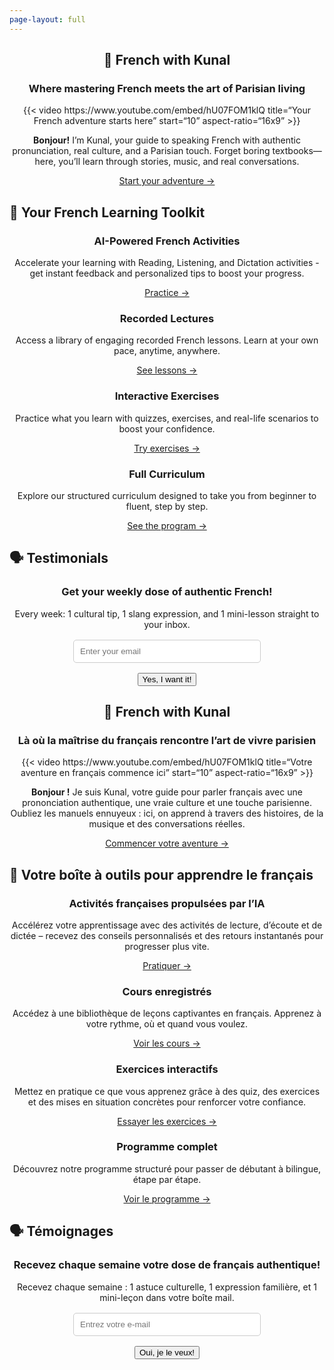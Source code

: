 ```yaml
---
page-layout: full
---
```


:::::: {.content-visible when-profile="english"}

<div style="text-align: center;">

## 🥖 French with Kunal {.hero}

### Where mastering French meets the art of Parisian living

{{< video https://www.youtube.com/embed/hU07FOM1klQ title="Your French adventure starts here" start="10" aspect-ratio="16x9" >}}

**Bonjour!** I’m Kunal, your guide to speaking French with authentic pronunciation, real culture, and a Parisian touch. Forget boring textbooks—here, you’ll learn through stories, music, and real conversations.

[Start your adventure →](/payment.html){.btn}

</div>

## 🎯 Your French Learning Toolkit {#cards-en}

::::: card-container

:::: card
::: card-content
<div style="text-align: center;">
  <h3><i class="fas fa-magic"></i> AI-Powered French Activities</h3>
  <p>
    Accelerate your learning with Reading, Listening, and Dictation activities - get instant feedback and personalized tips to boost your progress.
  </p>
  <a href="https://french-grammar-ai-a92ff913a503.herokuapp.com/" class="btn" target="_blank" rel="noopener">Practice →</a>
</div>
:::
::::

:::: card
::: card-content
<div style="text-align: center;">
  <h3><i class="fas fa-play-circle"></i> Recorded Lectures</h3>
  <p>
    Access a library of engaging recorded French lessons. Learn at your own pace, anytime, anywhere.
  </p>
  [See lessons →](/posts.html){.btn}
</div>
:::
::::

:::: card
::: card-content
<div style="text-align: center;">
  <h3><i class="fas fa-tasks"></i> Interactive Exercises</h3>
  <p>
    Practice what you learn with quizzes, exercises, and real-life scenarios to boost your confidence.
  </p>
  [Try exercises →](/exercises.html){.btn}
</div>
:::
::::

:::: card
::: card-content
<div style="text-align: center;">
  <h3><i class="fas fa-stream"></i> Full Curriculum</h3>
  <p>
    Explore our structured curriculum designed to take you from beginner to fluent, step by step.
  </p>
  [See the program →](/curriculum.html){.btn}
</div>
:::
::::

:::::



## 🗣️ Testimonials {.testimonials}

::: {.sk-ww-google-reviews data-embed-id="25557829"}

:::

<script src='https://widgets.sociablekit.com/google-reviews/widget.js' defer></script>

<script>
    // Auto-refresh the reviews widget every 60 seconds
    setInterval(function() {
        var widget = document.querySelector('.sk-ww-google-reviews');
        if(widget) {
            var src = "https://widgets.sociablekit.com/google-reviews/widget.js";
            var oldScript = document.querySelector('script[src="' + src + '"]');
            if(oldScript) oldScript.remove();
            var script = document.createElement('script');
            script.src = src;
            script.defer = true;
            document.body.appendChild(script);
        }
    }, 60000);
</script>

::: {#newsletter-en .card style="text-align: center; background: var(--light); border: 2px dashed var(--accent);"}

<h3><i class="fas fa-envelope-open-text"></i> Get your weekly dose of authentic French!</h3>

<p>Every week: 1 cultural tip, 1 slang expression, and 1 mini-lesson straight to your inbox.</p>

<form id="subscribeFormEn" style="margin-top: 1rem;">

<input type="email" id="subscriberEmailEn" name="email" placeholder="Enter your email" required style="padding: 10px; border-radius: 5px; border: 1px solid #ccc; width: 80%; max-width: 300px;"> <br> <button type="submit" class="btn" style="margin-top: 1rem;">Yes, I want it!</button>

</form>

:::

<script>
document.getElementById('subscribeFormEn').addEventListener('submit', async function(e) {
    e.preventDefault();

    const email = document.getElementById('subscriberEmailEn').value;

    try {
        const response = await fetch('https://frenchwithkunal-cdf6ea3f88ce.herokuapp.com/api/v1/subscribers/create-subscriber', {
            method: 'POST',
            headers: {
                'Content-Type': 'application/json'
            },
            body: JSON.stringify({ email: email })
        });

        if (response.ok) {
            alert('Thank you! You are now subscribed to our newsletter.');
            document.getElementById('subscriberEmailEn').value = '';
        } else {
            alert('There was a problem with your subscription. Please try again later.');
        }
    } catch (error) {
        console.error('Error:', error);
        alert('An error occurred. Please try again later.');
    }
});
</script>

::::::


:::::: {.content-visible when-profile="french"}


<div style="text-align: center;">

## 🥖 French with Kunal {.hero}

### Là où la maîtrise du français rencontre l’art de vivre parisien

  {{< video https://www.youtube.com/embed/hU07FOM1klQ title="Votre aventure en français commence ici" start="10" aspect-ratio="16x9" >}}

  **Bonjour !** Je suis Kunal, votre guide pour parler français avec une prononciation authentique, une vraie culture et une touche parisienne. Oubliez les manuels ennuyeux : ici, on apprend à travers des histoires, de la musique et des conversations réelles.

  [Commencer votre aventure →](/fr/payment.html){.btn}
  
</div>

## 🎯 Votre boîte à outils pour apprendre le français {#cards-fr}

::::: card-container



:::: card
::: card-content
<h3 style="text-align: center;"><i class="fas fa-magic"></i> Activités françaises propulsées par l’IA</h3>
<p style="text-align: center;">
    Accélérez votre apprentissage avec des activités de lecture, d’écoute et de dictée – recevez des conseils personnalisés et des retours instantanés pour progresser plus vite.
</p>
<p style="text-align: center;">
    <a href="https://french-grammar-ai-a92ff913a503.herokuapp.com/" class="btn" target="_blank" rel="noopener">Pratiquer →</a>
</p>
:::
:::: 

:::: card
::: card-content
<h3 style="text-align: center;"><i class="fas fa-play-circle"></i> Cours enregistrés</h3>
<p style="text-align: center;">
    Accédez à une bibliothèque de leçons captivantes en français. Apprenez à votre rythme, où et quand vous voulez.
</p>
<p style="text-align: center;">
    [Voir les cours →](/fr/posts.html){.btn}
</p>
:::
::::


:::: card
::: card-content
<h3 style="text-align: center;"><i class="fas fa-tasks"></i> Exercices interactifs</h3>
<p style="text-align: center;">
    Mettez en pratique ce que vous apprenez grâce à des quiz, des exercices et des mises en situation concrètes pour renforcer votre confiance.
</p>
<p style="text-align: center;">
    [Essayer les exercices →](/fr/exercises.html){.btn}
</p>
:::
::::


:::: card
::: card-content
<h3 style="text-align: center;"><i class="fas fa-stream"></i> Programme complet</h3>
<p style="text-align: center;">
    Découvrez notre programme structuré pour passer de débutant à bilingue, étape par étape.
</p>
<p style="text-align: center;">
    [Voir le programme →](/fr/curriculum.html){.btn}
</p>
:::
::::

:::::


## 🗣️ Témoignages {.testimonials}

::: {.sk-ww-google-reviews data-embed-id="25557829"}

:::

<script src='https://widgets.sociablekit.com/google-reviews/widget.js' defer></script>




<script>
  // Auto-refresh the reviews widget every 60 seconds
  setInterval(function() {
    var widget = document.querySelector('.sk-ww-google-reviews');
    if(widget) {
      var src = "https://widgets.sociablekit.com/google-reviews/widget.js";
      var oldScript = document.querySelector('script[src="' + src + '"]');
      if(oldScript) oldScript.remove();
      var script = document.createElement('script');
      script.src = src;
      script.defer = true;
      document.body.appendChild(script);
    }
  }, 60000);

</script>

::: {#newsletter-fr .card style="text-align: center; background: var(--light); border: 2px dashed var(--accent);"}

<h3><i class="fas fa-envelope-open-text"></i> Recevez chaque semaine votre dose de français authentique!</h3>

<p>Recevez chaque semaine : 1 astuce culturelle, 1 expression familière, et 1 mini-leçon dans votre boîte mail.</p>

<form id="subscribeFormFr" style="margin-top: 1rem;">

<input type="email" id="subscriberEmailFr" name="email" placeholder="Entrez votre e-mail" required style="padding: 10px; border-radius: 5px; border: 1px solid #ccc; width: 80%; max-width: 300px;"> <br> <button type="submit" class="btn" style="margin-top: 1rem;">Oui, je le veux!</button>

</form>

:::


<script>
document.getElementById('subscribeFormFr').addEventListener('submit', async function(e) {
  e.preventDefault();
  
  const email = document.getElementById('subscriberEmailFr').value;
  
  try {
    const response = await fetch('https://frenchwithkunal-cdf6ea3f88ce.herokuapp.com/api/v1/subscribers/create-subscriber', {
      method: 'POST',
      headers: {
        'Content-Type': 'application/json'
      },
      body: JSON.stringify({ email: email })
    });

    if (response.ok) {
      alert('Merci! Vous êtes maintenant abonné à notre newsletter.');
      document.getElementById('subscriberEmailFr').value = '';
    } else {
      alert('Il y a eu un problème avec votre inscription. Veuillez réessayer plus tard.');
    }
  } catch (error) {
    console.error('Error:', error);
    alert('Une erreur est survenue. Veuillez réessayer plus tard.');
  }
});
</script>

::::::